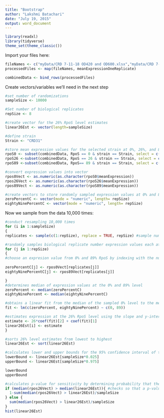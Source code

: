 ```yaml
---
title: "Bootstrap"
author: "Lakshmi Batachari"
date: "July 19, 2015"
output: word_document
---
```

```r
library(readxl)
library(tidyverse)
theme_set(theme_classic())
```

Import your files here:
```r

fileNames <- c("myData/CRD 7-11-18 OD420 and OD600.xlsx","myData/CRD 7-12-18 OD420 and OD600.xlsx","myData/CRD 7-13-18 OD420 and OD600.xlsx","myData/CRD 7-17-18 OD420 and OD600 morning.xlsx","myData/CRD 7-17-18 OD420 and OD600 afternoon.xlsx","myData/CRD 7-18-18 OD420 and OD600 morning.xlsx","myData/CRD 7-18-18 OD420 and OD600 afternoon.xlsx","myData/CRD 7-19-18 OD420 and OD600 morning.xlsx","myData/CRD 7-19-18 OD420 and OD600 afternoon.xlsx","myData/CRD 7-20-18 OD420 and OD600 afternoon.xlsx","myData/CRD 7-24-18 OD420 and OD600.xlsx","myData/CRD 7-25-18 OD420 and OD600.xlsx","myData/RAN 7-24-18 BETA GAL RAN11, RAN12, RAN13.xlsx","myData/RAN 7-26-18 BETA GAL RAN11, RAN12, RAN13.xlsx","myData/RAN 7-27-18 BETA GAL RAN11, RAN12.xlsx","myData/RAN 7-28-18 BETA GAL RAN11, RAN12, RAN13.xlsx","myData/RAN 7-29-18 BETA GAL RAN11, RAN12, RAN13.xlsx")
processedFiles <- map(fileNames, meanExpressionOneReplicate)

combinedData <- bind_rows(processedFiles)
```

Create vectors/variables we'll need in the next step
```r
#set number of randomizations
sampleSize <- 10000

#Set number of biological replicates
repSize <- 8

#create vector for the 26% RpoS level estimates
linear26Est <- vector(length=sampleSize)

#define strain
Strain <- "CRD31"

#store mean expression values for the selected strain at 0%, 26%, and 89%
rpoS0 <- subset(combinedData, RpoS == 0 & strain == Strain, select = c(meanExpression))
rpoS26 <-subset(combinedData, RpoS == 26 & strain == Strain, select = c(meanExpression))
rpoS89 <-subset(combinedData, RpoS== 89 & strain == Strain, select = c(meanExpression))

#convert expression values into vector
rpos0Vect <- as.numeric(as.character(rpoS0$meanExpression))
rpos26Vect <- as.numeric(as.character(rpoS26$meanExpression))
rpos89Vect <- as.numeric(as.character(rpoS89$meanExpression))

#create vectors to store randomly sampled expression values at 0% and 89%
zeroPercentC <- vector(mode = "numeric", length= repSize)
eightyNinePercentC <- vector(mode = "numeric", length= repSize)
```


Now we sample from the data 10,000 times:
```r
#conduct resampling 10,000 times
for (i in 1:sampleSize) 
{
replicates <- sample(c(1:repSize), replace = TRUE, repSize) #sample numbers the same number of times as biological replicates with replacement. This vector will be used to randomly pick an expression value from the vector containing all our of experimental values

#randomly samples biological replicate number expression values each at 0% and 89%
for (j in 1:repSize) 
{
#choose an expresion value from 0% and 89% RpoS by indexing with the number that was randomly sampled and stored in the vector 'replicates'
  
zeroPercentC[j] <- rpos0Vect[replicates[j]] 
eightyNinePercentC[j] <- rpos89Vect[replicates[j]] 

}
#determines median of expression values at the 0% and 89% level
zeroPercent <- median(zeroPercentC) 
eightyNinePercent <- median(eightyNinePercentC)

#obtains a linear fit from the median of the sampled 0% level to the median of the 89% level 
fit <- lm(c(zeroPercent, eightyNinePercent) ~ c(0, 89))

#estimates expression at the 26% RpoS level using the slope and y-intercept of the linear fit, stores estimates in vector
estimate <- 26*coef(fit)[2] + coef(fit)[1]
linear26Est[i] <- estimate
}

#sorts 26% level estimates from lowest to highest
linear26Est <- sort(linear26Est)

#calculates lower and upper bounds for the 95% confidence interval of the expression at 26% RpoS and prints
lowerBound <- linear26Est[sampleSize*0.025]
upperBound <- linear26Est[sampleSize*0.975]

lowerBound
upperBound

#calculates p-value for sensitivity by determining probability that the median 26% RpoS value will fall outside of the 95% confidence interval
if (median(rpos26Vect) > median(linear26Est)){ #checks so that a p-value will always be generated instead of 1-p
  1-sum(median(rpos26Vect) > linear26Est)/sampleSize
} else {
  sum(median(rpos26Vect) > linear26Est)/sampleSize
}
hist(linear26Est)

```
